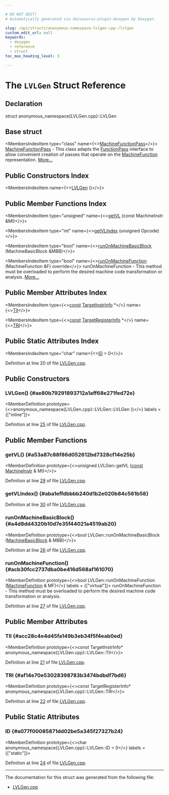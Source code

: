 ```yaml
---

# DO NOT EDIT!
# Automatically generated via docusaurus-plugin-doxygen by Doxygen.

slug: /api/structs/anonymous-namespace-lvlgen-cpp-/lvlgen
custom_edit_url: null
keywords:
  - doxygen
  - reference
  - struct
toc_max_heading_level: 3

---
```





# The `LVLGen` Struct Reference

<DoxygenPage pluginConfig={pluginConfig}>



## Declaration

<CodeBlock>struct anonymous_namespace{LVLGen.cpp}::LVLGen</CodeBlock>

## Base struct

<MembersIndex>

<MembersIndexItem
  type="class"
  name={<><a href="/docs/api/classes/llvm/machinefunctionpass">MachineFunctionPass</a></>}>
<a href="/docs/api/classes/llvm/machinefunctionpass">MachineFunctionPass</a> - This class adapts the <a href="/docs/api/classes/llvm/functionpass">FunctionPass</a> interface to allow convenient creation of passes that operate on the <a href="/docs/api/classes/llvm/machinefunction">MachineFunction</a> representation. <a href="/docs/api/classes/llvm/machinefunctionpass/#details">More...</a>
</MembersIndexItem>

</MembersIndex>

## Public Constructors Index

<MembersIndex>

<MembersIndexItem
  name={<><a href="#ae80b79291893712a1aff68e271fed72e">LVLGen</a> ()</>}>
</MembersIndexItem>

</MembersIndex>

## Public Member Functions Index

<MembersIndex>

<MembersIndexItem
  type="unsigned"
  name={<><a href="#a53a87c88f86d052612bd7328cf14e25b">getVL</a> (const MachineInstr &amp;MI)</>}>
</MembersIndexItem>

<MembersIndexItem
  type="int"
  name={<><a href="#aba1effdbbbb240d1b2e020b84c561b58">getVLIndex</a> (unsigned Opcode)</>}>
</MembersIndexItem>

<MembersIndexItem
  type="bool"
  name={<><a href="#a4d8dd4320b10d7e35f44021a4519ab20">runOnMachineBasicBlock</a> (MachineBasicBlock &amp;MBB)</>}>
</MembersIndexItem>

<MembersIndexItem
  type="bool"
  name={<><a href="#acb30fcc2737dba0be416d568af161070">runOnMachineFunction</a> (MachineFunction &amp;F) override</>}>
runOnMachineFunction - This method must be overloaded to perform the desired machine code transformation or analysis. <a href="#acb30fcc2737dba0be416d568af161070">More...</a>
</MembersIndexItem>

</MembersIndex>

## Public Member Attributes Index

<MembersIndex>

<MembersIndexItem
  type={<><a href="/docs/api/files/lib/lib/target/lib/target/aarch64/aarch64promoteconstant-cpp/#a90f8350fecae261c25be85d38b451bff">const</a> <a href="/docs/api/classes/llvm/targetinstrinfo">TargetInstrInfo</a> &#42;</>}
  name={<><a href="#acc28c4e4d45fa149b3eb34f5f4eab0ed">TII</a></>}>
</MembersIndexItem>

<MembersIndexItem
  type={<><a href="/docs/api/files/lib/lib/target/lib/target/aarch64/aarch64promoteconstant-cpp/#a90f8350fecae261c25be85d38b451bff">const</a> <a href="/docs/api/classes/llvm/targetregisterinfo">TargetRegisterInfo</a> &#42;</>}
  name={<><a href="#af14e70e53028398783b3474bdbdf7bd6">TRI</a></>}>
</MembersIndexItem>

</MembersIndex>

## Public Static Attributes Index

<MembersIndex>

<MembersIndexItem
  type="char"
  name={<><a href="#a077f00085871dd02be5a345f27327b24">ID</a> = 0</>}>
</MembersIndexItem>

</MembersIndex>


Definition at line 20 of file <a href="/docs/api/files/lib/lib/target/lib/target/ve/lvlgen-cpp">LVLGen.cpp</a>.

<SectionDefinition>

## Public Constructors

### LVLGen() {#ae80b79291893712a1aff68e271fed72e}

<MemberDefinition
  prototype={<>anonymous&#95;namespace&#123;LVLGen.cpp&#125;::LVLGen::LVLGen ()</>}
  labels = {["inline"]}>

Definition at line <a href="/docs/api/files/lib/lib/target/lib/target/ve/lvlgen-cpp/#l00025">25</a> of file <a href="/docs/api/files/lib/lib/target/lib/target/ve/lvlgen-cpp">LVLGen.cpp</a>.
</MemberDefinition>

</SectionDefinition>

<SectionDefinition>

## Public Member Functions

### getVL() {#a53a87c88f86d052612bd7328cf14e25b}

<MemberDefinition
  prototype={<>unsigned LVLGen::getVL (<a href="/docs/api/files/lib/lib/target/lib/target/aarch64/aarch64promoteconstant-cpp/#a90f8350fecae261c25be85d38b451bff">const</a> <a href="/docs/api/classes/llvm/machineinstr">MachineInstr</a> &amp; MI)</>}>

Definition at line <a href="/docs/api/files/lib/lib/target/lib/target/ve/lvlgen-cpp/#l00029">29</a> of file <a href="/docs/api/files/lib/lib/target/lib/target/ve/lvlgen-cpp">LVLGen.cpp</a>.
</MemberDefinition>

### getVLIndex() {#aba1effdbbbb240d1b2e020b84c561b58}

<MemberDefinition
  prototype="int LVLGen::getVLIndex (unsigned Opcode)">

Definition at line <a href="/docs/api/files/lib/lib/target/lib/target/ve/lvlgen-cpp/#l00030">30</a> of file <a href="/docs/api/files/lib/lib/target/lib/target/ve/lvlgen-cpp">LVLGen.cpp</a>.
</MemberDefinition>

### runOnMachineBasicBlock() {#a4d8dd4320b10d7e35f44021a4519ab20}

<MemberDefinition
  prototype={<>bool LVLGen::runOnMachineBasicBlock (<a href="/docs/api/classes/llvm/machinebasicblock">MachineBasicBlock</a> &amp; MBB)</>}>

Definition at line <a href="/docs/api/files/lib/lib/target/lib/target/ve/lvlgen-cpp/#l00026">26</a> of file <a href="/docs/api/files/lib/lib/target/lib/target/ve/lvlgen-cpp">LVLGen.cpp</a>.
</MemberDefinition>

### runOnMachineFunction() {#acb30fcc2737dba0be416d568af161070}

<MemberDefinition
  prototype={<>bool LVLGen::runOnMachineFunction (<a href="/docs/api/classes/llvm/machinefunction">MachineFunction</a> &amp; MF)</>}
  labels = {["virtual"]}>
runOnMachineFunction - This method must be overloaded to perform the desired machine code transformation or analysis.

Definition at line <a href="/docs/api/files/lib/lib/target/lib/target/ve/lvlgen-cpp/#l00027">27</a> of file <a href="/docs/api/files/lib/lib/target/lib/target/ve/lvlgen-cpp">LVLGen.cpp</a>.
</MemberDefinition>

</SectionDefinition>

<SectionDefinition>

## Public Member Attributes

### TII {#acc28c4e4d45fa149b3eb34f5f4eab0ed}

<MemberDefinition
  prototype={<>const TargetInstrInfo&#42; anonymous&#95;namespace&#123;LVLGen.cpp&#125;::LVLGen::TII</>}>

Definition at line <a href="/docs/api/files/lib/lib/target/lib/target/ve/lvlgen-cpp/#l00021">21</a> of file <a href="/docs/api/files/lib/lib/target/lib/target/ve/lvlgen-cpp">LVLGen.cpp</a>.
</MemberDefinition>

### TRI {#af14e70e53028398783b3474bdbdf7bd6}

<MemberDefinition
  prototype={<>const TargetRegisterInfo&#42; anonymous&#95;namespace&#123;LVLGen.cpp&#125;::LVLGen::TRI</>}>

Definition at line <a href="/docs/api/files/lib/lib/target/lib/target/ve/lvlgen-cpp/#l00022">22</a> of file <a href="/docs/api/files/lib/lib/target/lib/target/ve/lvlgen-cpp">LVLGen.cpp</a>.
</MemberDefinition>

</SectionDefinition>

<SectionDefinition>

## Public Static Attributes

### ID {#a077f00085871dd02be5a345f27327b24}

<MemberDefinition
  prototype={<>char anonymous&#95;namespace&#123;LVLGen.cpp&#125;::LVLGen::ID = 0</>}
  labels = {["static"]}>

Definition at line <a href="/docs/api/files/lib/lib/target/lib/target/ve/lvlgen-cpp/#l00024">24</a> of file <a href="/docs/api/files/lib/lib/target/lib/target/ve/lvlgen-cpp">LVLGen.cpp</a>.
</MemberDefinition>

</SectionDefinition>

<hr/>

The documentation for this struct was generated from the following file:

<ul>
<li><a href="/docs/api/files/lib/lib/target/lib/target/ve/lvlgen-cpp">LVLGen.cpp</a></li>
</ul>

</DoxygenPage>
